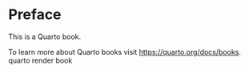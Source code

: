 # Preface {.unnumbered}

This is a Quarto book.

To learn more about Quarto books visit <https://quarto.org/docs/books>.
quarto render book